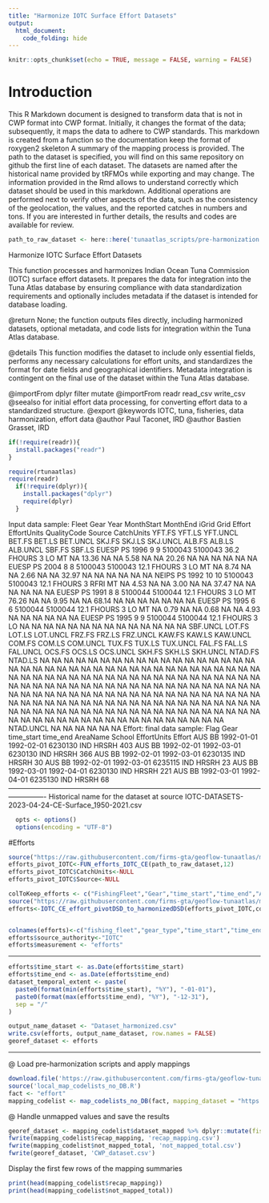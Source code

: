 ```yaml
---
title: "Harmonize IOTC Surface Effort Datasets"
output: 
  html_document: 
    code_folding: hide
---
```

```r
knitr::opts_chunk$set(echo = TRUE, message = FALSE, warning = FALSE)
```

# Introduction

This R Markdown document is designed to transform data that is not in CWP format into CWP format.
Initially, it changes the format of the data; subsequently, it maps the data to adhere to CWP standards.
This markdown is created from a function so the documentation keep the format of roxygen2 skeleton
A summary of the mapping process is provided. The path to the dataset is specified, you will find on this same repository on github the first line of each dataset. The datasets are named after the historical name provided by tRFMOs while exporting and may change. The information provided in the Rmd allows to understand correctly which dataset should be used in this markdown.
Additional operations are performed next to verify other aspects of the data, such as the consistency of the geolocation, the values, and the reported catches in numbers and tons.
If you are interested in further details, the results and codes are available for review.

```r
path_to_raw_dataset <- here::here('tunaatlas_scripts/pre-harmonization', 'iotc', 'effort', 'data', 'IOTC-DATASETS-2023-04-24-CE-Surface_1950-2021.csv')
```

Harmonize IOTC Surface Effort Datasets

This function processes and harmonizes Indian Ocean Tuna Commission (IOTC) surface effort datasets.
It prepares the data for integration into the Tuna Atlas database by ensuring compliance with
data standardization requirements and optionally includes metadata if the dataset is intended for database loading.


@return None; the function outputs files directly, including harmonized datasets,
        optional metadata, and code lists for integration within the Tuna Atlas database.

@details This function modifies the dataset to include only essential fields, performs any necessary calculations
         for effort units, and standardizes the format for date fields and geographical identifiers.
         Metadata integration is contingent on the final use of the dataset within the Tuna Atlas database.

@importFrom dplyr filter mutate
@importFrom readr read_csv write_csv
@seealso \code{\link{FUN_efforts_IOTC_CE}} for initial effort data processing,
         \code{\link{IOTC_CE_effort_pivotDSD_to_harmonizedDSD}} for converting effort data to a standardized structure.
@export
@keywords IOTC, tuna, fisheries, data harmonization, effort data
@author Paul Taconet, IRD \email{paul.taconet@ird.fr}
@author Bastien Grasset, IRD \email{bastien.grasset@ird.fr}

```r
if(!require(readr)){
  install.packages("readr")
}

require(rtunaatlas)
require(readr)
  if(!require(dplyr)){
    install.packages("dplyr")
    require(dplyr)
  }
```

Input data sample:
Fleet Gear Year MonthStart MonthEnd      iGrid    Grid Effort EffortUnits QualityCode Source CatchUnits YFT.FS YFT.LS YFT.UNCL BET.FS BET.LS BET.UNCL SKJ.FS SKJ.LS SKJ.UNCL ALB.FS ALB.LS ALB.UNCL SBF.FS SBF.LS
EUESP     PS 1996          9        9 5100043    5100043   36.2      FHOURS           3     LO         MT     NA  13.36       NA     NA   5.58       NA     NA  20.26       NA     NA     NA       NA     NA     NA
EUESP     PS 2004          8        8 5100043    5100043   12.1      FHOURS           3     LO         MT     NA   8.74       NA     NA   2.66       NA     NA  32.97       NA     NA     NA       NA     NA     NA
NEIPS     PS 1992         10       10 5100043    5100043   12.1      FHOURS           3   RFRI         MT     NA   4.53       NA     NA   3.00       NA     NA  37.47       NA     NA     NA       NA     NA     NA
EUESP     PS 1991          8        8 5100044    5100044   12.1      FHOURS           3     LO         MT  76.26     NA       NA   9.95     NA       NA  68.14     NA       NA     NA     NA       NA     NA     NA
EUESP     PS 1995          6        6 5100044    5100044   12.1      FHOURS           3     LO         MT     NA   0.79       NA     NA   0.68       NA     NA   4.93       NA     NA     NA       NA     NA     NA
EUESP     PS 1995          9        9 5100044    5100044   12.1      FHOURS           3     LO                NA     NA       NA     NA     NA       NA     NA     NA       NA     NA     NA       NA     NA     NA
SBF.UNCL LOT.FS LOT.LS LOT.UNCL FRZ.FS FRZ.LS FRZ.UNCL KAW.FS KAW.LS KAW.UNCL COM.FS COM.LS COM.UNCL TUX.FS TUX.LS TUX.UNCL FAL.FS FAL.LS FAL.UNCL OCS.FS OCS.LS OCS.UNCL SKH.FS SKH.LS SKH.UNCL NTAD.FS NTAD.LS
NA     NA     NA       NA     NA     NA       NA     NA     NA       NA     NA     NA       NA     NA     NA       NA     NA     NA       NA     NA     NA       NA     NA     NA       NA      NA      NA
NA     NA     NA       NA     NA     NA       NA     NA     NA       NA     NA     NA       NA     NA     NA       NA     NA     NA       NA     NA     NA       NA     NA     NA       NA      NA      NA
NA     NA     NA       NA     NA     NA       NA     NA     NA       NA     NA     NA       NA     NA     NA       NA     NA     NA       NA     NA     NA       NA     NA     NA       NA      NA      NA
NA     NA     NA       NA     NA     NA       NA     NA     NA       NA     NA     NA       NA     NA     NA       NA     NA     NA       NA     NA     NA       NA     NA     NA       NA      NA      NA
NA     NA     NA       NA     NA     NA       NA     NA     NA       NA     NA     NA       NA     NA     NA       NA     NA     NA       NA     NA     NA       NA     NA     NA       NA      NA      NA
NA     NA     NA       NA     NA     NA       NA     NA     NA       NA     NA     NA       NA     NA     NA       NA     NA     NA       NA     NA     NA       NA     NA     NA       NA      NA      NA
NTAD.UNCL
NA
NA
NA
NA
NA
NA
Effort: final data sample:
Flag Gear time_start   time_end AreaName School EffortUnits Effort
AUS   BB 1992-01-01 1992-02-01  6230130    IND       HRSRH    403
AUS   BB 1992-02-01 1992-03-01  6230130    IND       HRSRH    366
AUS   BB 1992-02-01 1992-03-01  6230135    IND       HRSRH     30
AUS   BB 1992-02-01 1992-03-01  6235115    IND       HRSRH     23
AUS   BB 1992-03-01 1992-04-01  6230130    IND       HRSRH    221
AUS   BB 1992-03-01 1992-04-01  6235130    IND       HRSRH     68
----------------------------------------------------------------------------------------------------------------------------
Historical name for the dataset at source  IOTC-DATASETS-2023-04-24-CE-Surface_1950-2021.csv

```r
  opts <- options()
  options(encoding = "UTF-8")  
```

#Efforts

```r
source("https://raw.githubusercontent.com/firms-gta/geoflow-tunaatlas/master/sardara_functions/FUN_efforts_IOTC_CE.R")
efforts_pivot_IOTC<-FUN_efforts_IOTC_CE(path_to_raw_dataset,12)
efforts_pivot_IOTC$CatchUnits<-NULL
efforts_pivot_IOTC$Source<-NULL

colToKeep_efforts <- c("FishingFleet","Gear","time_start","time_end","AreaName","School","EffortUnits","Effort")
source("https://raw.githubusercontent.com/firms-gta/geoflow-tunaatlas/master/sardara_functions/IOTC_CE_effort_pivotDSD_to_harmonizedDSD.R")
efforts<-IOTC_CE_effort_pivotDSD_to_harmonizedDSD(efforts_pivot_IOTC,colToKeep_efforts)


colnames(efforts)<-c("fishing_fleet","gear_type","time_start","time_end","geographic_identifier","fishing_mode","measurement_unit","measurement_value")
efforts$source_authority<-"IOTC"
efforts$measurement <- "efforts"
```

----------------------------------------------------------------------------------------------------------------------------

```r
efforts$time_start <- as.Date(efforts$time_start)
efforts$time_end <- as.Date(efforts$time_end)
dataset_temporal_extent <- paste(
  paste0(format(min(efforts$time_start), "%Y"), "-01-01"),
  paste0(format(max(efforts$time_end), "%Y"), "-12-31"),
  sep = "/"
)

output_name_dataset <- "Dataset_harmonized.csv"
write.csv(efforts, output_name_dataset, row.names = FALSE)
georef_dataset <- efforts
```

----------------------------------------------------------------------------------------------------------------------------
@ Load pre-harmonization scripts and apply mappings

```r
download.file('https://raw.githubusercontent.com/firms-gta/geoflow-tunaatlas/master/tunaatlas_scripts/pre-harmonization/map_codelists_no_DB.R', destfile = 'local_map_codelists_no_DB.R')
source('local_map_codelists_no_DB.R')
fact <- "effort"
mapping_codelist <- map_codelists_no_DB(fact, mapping_dataset = "https://raw.githubusercontent.com/fdiwg/fdi-mappings/main/global/firms/gta/codelist_mapping_rfmos_to_global.csv", dataset_to_map = georef_dataset, mapping_keep_src_code = FALSE, summary_mapping = TRUE, source_authority_to_map = c("IATTC", "CCSBT", "WCPFC", "ICCAT", "IOTC"))
```

@ Handle unmapped values and save the results

```r
georef_dataset <- mapping_codelist$dataset_mapped %>% dplyr::mutate(fishing_fleet = ifelse(fishing_fleet == 'UNK', 'NEI', fishing_fleet), gear_type = ifelse(gear_type == 'UNK', '99.9', gear_type))
fwrite(mapping_codelist$recap_mapping, 'recap_mapping.csv')
fwrite(mapping_codelist$not_mapped_total, 'not_mapped_total.csv')
fwrite(georef_dataset, 'CWP_dataset.csv')
```

Display the first few rows of the mapping summaries

```r
print(head(mapping_codelist$recap_mapping))
print(head(mapping_codelist$not_mapped_total))
```


